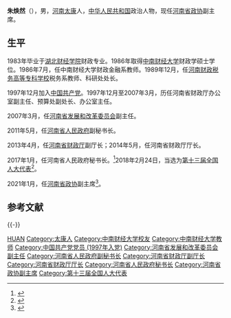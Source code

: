 '''朱焕然'''（{{bd|1962年|12月|}}），男，[[河南|河南]][[太康|太康]]人，[[中华人民共和国|中华人民共和国]]政治人物，现任[[河南省政协|河南省政协]]副主席。

== 生平 ==
1983年毕业于[[湖北财经学院|湖北财经学院]]财政专业。1986年取得[[中南财经大学|中南财经大学]]财政学硕士学位。1986年7月，任中南财经大学财政金融系教师。1989年12月，任[[河南财政税务高等专科学校|河南财政税务高等专科学校]]税务系教师、科研处处长。

1997年12月加入[[中国共产党|中国共产党]]。1997年12月至2007年3月，历任河南省财政厅办公室副主任、预算处副处长、办公室主任。

2007年3月，任[[河南省发展和改革委员会|河南省发展和改革委员会]]副主任。

2011年5月，任[[河南省人民政府|河南省人民政府]]副秘书长。

2013年4月，任[[河南省财政厅|河南省财政厅]]副厅长；2014年5月，任河南省财政厅厅长。

2017年1月，任河南省人民政府秘书长。<ref>{{cite web |url=http://district.ce.cn/newarea/sddy/201701/10/t20170110_19499695.shtml |language= |title=朱焕然任河南省政府秘书长 郭洪昌不再担任 |publisher=中国经济网 |date=2017-01-10 |accessdate= |archive-date=2017-01-31 |archive-url=https://web.archive.org/web/20170131200803/http://district.ce.cn/newarea/sddy/201701/10/t20170110_19499695.shtml |dead-url=no }}</ref>2018年2月24日，当选为[[第十三届全国人大代表|第十三届全国人大代表]]<ref>{{Cite web|title=（受权发布）中华人民共和国第十三届全国人民代表大会代表名单-中新网|url=http://www.chinanews.com/gn/2018/02-25/8453959.shtml|accessdate=2021-02-13|work=中新网|archive-date=2018-02-27|archive-url=https://web.archive.org/web/20180227031724/http://www.chinanews.com/gn/2018/02-25/8453959.shtml|dead-url=no}}</ref>。

2021年1月，任[[河南省政协|河南省政协]]副主席<ref>{{Cite web|title=朱焕然当选河南省政协副主席 汪中山当选秘书长(简历)|url=http://district.ce.cn/newarea/sddy/202101/20/t20210120_36241869.shtml|accessdate=2021-01-20|work=中国经济网|archive-date=2021-01-20|archive-url=https://web.archive.org/web/20210120093842/http://district.ce.cn/newarea/sddy/202101/20/t20210120_36241869.shtml|dead-url=no}}</ref>。

== 参考文献 ==
{{Reflist}}

{{-}}
{{start box}}
{{s-gov|prc}}
{{s-before|[[郭洪昌|郭洪昌]]}}
{{s-title|[[河南省人民政府|河南省人民政府]][[秘书长|秘书长]]|2017年1月－2021年4月}}
{{s-after|[[刘世伟|刘世伟]]}}
{{end box}}
{{河南省领导人}}

{{Authority control}}

{{DEFAULTSORT:ZH朱}}
[[Category:朱姓|HUAN]]
[[Category:太康人|Category:太康人]]
[[Category:中南财经大学校友|Category:中南财经大学校友]]
[[Category:中南财经大学教师|Category:中南财经大学教师]]
[[Category:中国共产党党员_(1997年入党)|Category:中国共产党党员 (1997年入党)]]
[[Category:河南省发展和改革委员会副主任|Category:河南省发展和改革委员会副主任]]
[[Category:河南省人民政府副秘书长|Category:河南省人民政府副秘书长]]
[[Category:河南省财政厅副厅长|Category:河南省财政厅副厅长]]
[[Category:河南省财政厅厅长|Category:河南省财政厅厅长]]
[[Category:河南省人民政府秘书长|Category:河南省人民政府秘书长]]
[[Category:河南省政协副主席|Category:河南省政协副主席]]
[[Category:第十三届全国人大代表|Category:第十三届全国人大代表]]